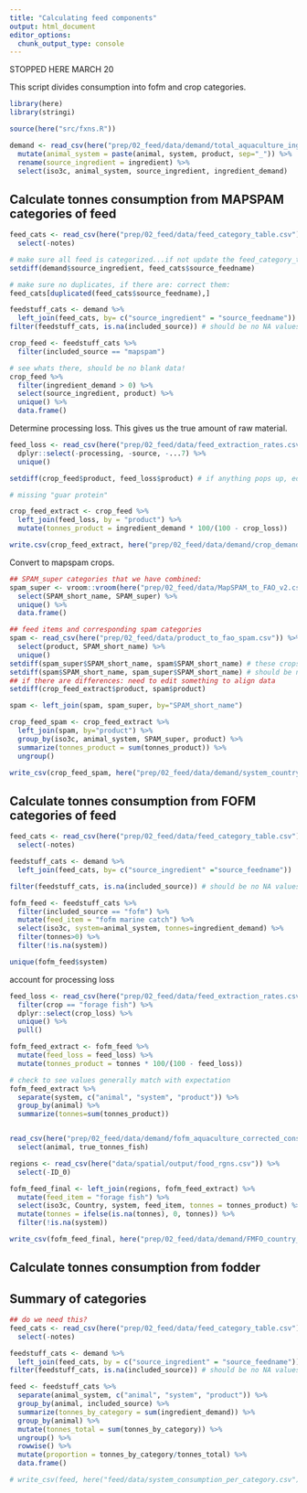```yaml
---
title: "Calculating feed components"
output: html_document
editor_options: 
  chunk_output_type: console
---
```



STOPPED HERE MARCH 20

This script divides consumption into fofm and crop categories.

```r

library(here)
library(stringi)

source(here("src/fxns.R"))

demand <- read_csv(here("prep/02_feed/data/demand/total_aquaculture_ingredient_demand_corrected.csv")) %>%
  mutate(animal_system = paste(animal, system, product, sep="_")) %>%
  rename(source_ingredient = ingredient) %>%
  select(iso3c, animal_system, source_ingredient, ingredient_demand)

```

## Calculate tonnes consumption from MAPSPAM categories of feed

```r

feed_cats <- read_csv(here("prep/02_feed/data/feed_category_table.csv")) %>% ## this table was created manually. It matches our ingredient names from Aas et al. 2022 to mapspam names. Must also update product_to_fao_spam.csv. 
  select(-notes) 

# make sure all feed is categorized...if not update the feed_category_table.csv
setdiff(demand$source_ingredient, feed_cats$source_feedname)

# make sure no duplicates, if there are: correct them:
feed_cats[duplicated(feed_cats$source_feedname),]

feedstuff_cats <- demand %>%
  left_join(feed_cats, by= c("source_ingredient" = "source_feedname")) 
filter(feedstuff_cats, is.na(included_source)) # should be no NA values

crop_feed <- feedstuff_cats %>%
  filter(included_source == "mapspam")

# see whats there, should be no blank data!
crop_feed %>%
  filter(ingredient_demand > 0) %>%
  select(source_ingredient, product) %>%
  unique() %>%
  data.frame()

```


Determine processing loss. This gives us the true amount of raw material. 

```r

feed_loss <- read_csv(here("prep/02_feed/data/feed_extraction_rates.csv"))  %>%
  dplyr::select(-processing, -source, -...7) %>%
  unique()

setdiff(crop_feed$product, feed_loss$product) # if anything pops up, edit feed_extraction_rates.csv to include loss data

# missing "guar protein" 

crop_feed_extract <- crop_feed %>%
  left_join(feed_loss, by = "product") %>%
  mutate(tonnes_product = ingredient_demand * 100/(100 - crop_loss)) 

write.csv(crop_feed_extract, here("prep/02_feed/data/demand/crop_demand_extraction_corrected.csv"), row.names = FALSE)


```

Convert to mapspam crops.

```r


## SPAM_super categories that we have combined:
spam_super <- vroom::vroom(here("prep/02_feed/data/MapSPAM_to_FAO_v2.csv")) %>%
  select(SPAM_short_name, SPAM_super) %>%
  unique() %>%
  data.frame()

## feed items and corresponding spam categories
spam <- read_csv(here("prep/02_feed/data/product_to_fao_spam.csv")) %>%
  select(product, SPAM_short_name) %>%
  unique()
setdiff(spam_super$SPAM_short_name, spam$SPAM_short_name) # these crops are not feed items
setdiff(spam$SPAM_short_name, spam_super$SPAM_short_name) # should be nothing here
## if there are differences: need to edit something to align data
setdiff(crop_feed_extract$product, spam$product)

spam <- left_join(spam, spam_super, by="SPAM_short_name")

crop_feed_spam <- crop_feed_extract %>%
  left_join(spam, by="product") %>%
  group_by(iso3c, animal_system, SPAM_super, product) %>%
  summarize(tonnes_product = sum(tonnes_product)) %>%
  ungroup()

write_csv(crop_feed_spam, here("prep/02_feed/data/demand/system_country_mapspam_tonnes_consumption.csv"))

```


## Calculate tonnes consumption from FOFM categories of feed

```r

feed_cats <- read_csv(here("prep/02_feed/data/feed_category_table.csv")) %>%
  select(-notes)

feedstuff_cats <- demand %>%
  left_join(feed_cats, by= c("source_ingredient" ="source_feedname")) 

filter(feedstuff_cats, is.na(included_source)) # should be no NA values

fofm_feed <- feedstuff_cats %>%
  filter(included_source == "fofm") %>%
  mutate(feed_item = "fofm marine catch") %>%
  select(iso3c, system=animal_system, tonnes=ingredient_demand) %>%
  filter(tonnes>0) %>%
  filter(!is.na(system))

unique(fofm_feed$system)

```

account for processing loss

```r

feed_loss <- read_csv(here("prep/02_feed/data/feed_extraction_rates.csv"))  %>%
  filter(crop == "forage fish") %>%
  dplyr::select(crop_loss) %>%
  unique() %>%
  pull()

fofm_feed_extract <- fofm_feed %>%
  mutate(feed_loss = feed_loss) %>%
  mutate(tonnes_product = tonnes * 100/(100 - feed_loss)) 

# check to see values generally match with expectation
fofm_feed_extract %>%
  separate(system, c("animal", "system", "product")) %>%
  group_by(animal) %>%
  summarize(tonnes=sum(tonnes_product))


read_csv(here("prep/02_feed/data/demand/fofm_aquaculture_corrected_consumption.csv")) %>%
  select(animal, true_tonnes_fish)

regions <- read_csv(here("data/spatial/output/food_rgns.csv")) %>%
  select(-ID_0)

fofm_feed_final <- left_join(regions, fofm_feed_extract) %>%
  mutate(feed_item = "forage fish") %>%
  select(iso3c, Country, system, feed_item, tonnes = tonnes_product) %>%
  mutate(tonnes = ifelse(is.na(tonnes), 0, tonnes)) %>%
  filter(!is.na(system))

write_csv(fofm_feed_final, here("prep/02_feed/data/demand/FMFO_country_data.csv"))

```



## Calculate tonnes consumption from fodder

## Summary of categories

```r
## do we need this?
feed_cats <- read_csv(here("prep/02_feed/data/feed_category_table.csv")) %>%
  select(-notes)

feedstuff_cats <- demand %>%
  left_join(feed_cats, by = c("source_ingredient" = "source_feedname"))
filter(feedstuff_cats, is.na(included_source)) # should be no NA values

feed <- feedstuff_cats %>%
  separate(animal_system, c("animal", "system", "product")) %>%
  group_by(animal, included_source) %>%
  summarize(tonnes_by_category = sum(ingredient_demand)) %>%
  group_by(animal) %>%
  mutate(tonnes_total = sum(tonnes_by_category)) %>%
  ungroup() %>%
  rowwise() %>%
  mutate(proportion = tonnes_by_category/tonnes_total) %>%
  data.frame()

# write_csv(feed, here("feed/data/system_consumption_per_category.csv"))


```


